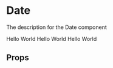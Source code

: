 
<Meta title="atom/Date" component={Date} />

# Date

The description for the Date component

<Canvas withSource="open">
  <Story name="Example-1">
    <Date name="Test Name" colour="blue">
      Hello World
    </Date>
  </Story>
</Canvas>

<Canvas>
  <Story name="Example-2">
    <Date name="Test Name" colour="red">
      Hello World
    </Date>
  </Story>
  <Story name="Example-2-variant">
    <Date name="Test Name" colour="green">
      Hello World
    </Date>
  </Story>
</Canvas>

## Props

<ArgsTable of={Date} />
